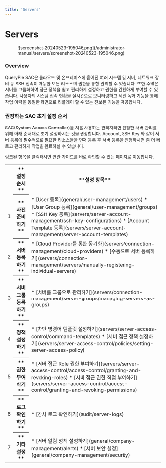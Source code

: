 ```yaml
---
title: 'Servers'
---
```



# Servers

<figure data-layout="center" data-align="center">
![screenshot-20240523-195046.png](/administrator-manual/servers/screenshot-20240523-195046.png)
</figure>

### Overview

QueryPie SAC은 클라우드 및 온프레미스에 흩어진 여러 시스템 및 서버, 네트워크 장비 등 SSH 접속이 가능한 모든 리소스의 권한을 통합 관리할 수 있습니다. 또한 수많은 서버를 그룹화하여 접근 정책을 쉽고 편리하게 설정하고 권한을 간편하게 부여할 수 있습니다. 사용자의 시스템 접속 현황을 실시간으로 모니터링하고 세션 녹화 기능을 통해 작업 이력을 동일한 화면으로 리플레이 할 수 있는 진보된 기능을 제공합니다.


### 권장하는 SAC 초기 설정 순서

SAC(System Access Controller)을 처음 사용하는 관리자라면 원활한 서버 관리를 위해 아래 순서대로 초기 설정하시는 것을 권장합니다. Account, SSH Key 와 같이 서버 등록에 필수적으로 필요한 리소스들을 먼저 등록 후 서버 등록을 진행하시면 좀 더 빠르고 편리하게 작업을 완료하실 수 있습니다.

<Callout type="info">
링크된 항목을 클릭하시면 연관 가이드를 바로 확인할 수 있는 페이지로 이동합니다.
</Callout>

<table data-table-width="760" data-layout="default" local-id="732b2fe2-d76c-4f02-aa32-1d192dd4db6e">
<colgroup>
<col/>
<col/>
<col/>
</colgroup>
<tbody>
<tr>
<th>
</th>
<th>
**설정 순서**
</th>
<th>
**설정 항목**
</th>
</tr>
<tr>
<td>
1
</td>
<th>
**사전 준비하기**
</th>
<td>
* [User 등록](general/user-management/users) 
* [User Group 등록](general/user-management/groups)
* [SSH Key 등록](servers/server-account-management/ssh-key-configurations)
* [Account Template 등록](servers/server-account-management/server-account-templates)
</td>
</tr>
<tr>
<td>
2
</td>
<th>
**서버 등록하기**
</th>
<td>
* [Cloud Provider를 통한 동기화](servers/connection-management/cloud-providers)
* [수동으로 서버 등록하기](servers/connection-management/servers/manually-registering-individual-servers)
</td>
</tr>
<tr>
<td>
3
</td>
<th>
**서버 그룹 등록하기**
</th>
<td>
* [서버를 그룹으로 관리하기](servers/connection-management/server-groups/managing-servers-as-groups)
</td>
</tr>
<tr>
<td>
4
</td>
<th>
**정책 설정하기**
</th>
<td>
* [차단 명령어 템플릿 설정하기](servers/server-access-control/command-templates)
* [서버 접근 정책 설정하기](servers/server-access-control/policies/setting-server-access-policy)
</td>
</tr>
<tr>
<td>
5
</td>
<th>
**권한 부여하기**
</th>
<td>
* [서버 접근 Role 권한 부여하기](servers/server-access-control/access-control/granting-and-revoking-roles)
* [서버 접근 권한 직접 부여하기](servers/server-access-control/access-control/granting-and-revoking-permissions)
</td>
</tr>
<tr>
<td>
6
</td>
<th>
**로그 확인하기**
</th>
<td>
* [감사 로그 확인하기](audit/server-logs)
</td>
</tr>
<tr>
<td>
7
</td>
<th>
**기타 설정**
</th>
<td>
* [서버 알림 정책 설정하기](general/company-management/alerts)
* [서버 보안 설정](general/company-management/security)
</td>
</tr>
</tbody>
</table>
